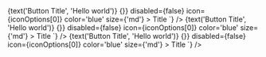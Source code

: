 
<Meta title="Buttons" component={Button} />
<ArgTypes of={PrimaryButton} />

<Story name="Primary" component={PrimaryButton}>
  <PrimaryButton
    onClick={action('button-click')}
    disabled={boolean('Disabled', false)}
    icon={select('Icon', iconOptions, null)}
    color={select('Color', ['blue', 'red', 'green'], 'blue')}
    size={select('Size', ['xs', 'sm', 'md', 'lg', 'xl'], 'md')}
  >
    {text('Button Title', 'Hello world')}
  </PrimaryButton>
    <Source
        code={`
<PrimaryButton
    onClick={() => {}}
    disabled={false}
    icon={iconOptions[0]}
    color='blue'
    size={'md'}
>
    Title
</PrimaryButton>`}
    />
</Story>


<Story name="Secondary" component={SecondaryButton}>
  <SecondaryButton
    onClick={action('button-click')}
    disabled={boolean('Disabled', false)}
    icon={select('Icon', iconOptions, null)}
    size={select('Size', ['xs', 'sm', 'md', 'lg', 'xl'], 'md')}
    color={select('Color', ['blue', 'red', 'green'], 'blue')}
  >
    {text('Button Title', 'Hello world')}
  </SecondaryButton>
    <Source
        code={`
<SecondaryButton
    onClick={() => {}}
    disabled={false}
    icon={iconOptions[0]}
    color='blue'
    size={'md'}
>
    Title
</SecondaryButton>`}
    />
</Story>

<Story name="Tertiary" component={TertiaryButton}>
  <TertiaryButton
    onClick={action('button-click')}
    disabled={boolean('Disabled', false)}
    icon={select('Icon', iconOptions, null)}
    size={select('Size', ['xs', 'sm', 'md', 'lg', 'xl'], 'md')}
    color={select('Color', ['blue', 'red', 'green'], 'blue')}
  >
    {text('Button Title', 'Hello world')}
  </TertiaryButton>
    <Source
        code={`
<TertiaryButton
    onClick={() => {}}
    disabled={false}
    icon={iconOptions[0]}
    color='blue'
    size={'md'}
>
    Title
</TertiaryButton>`}
    />
</Story>
